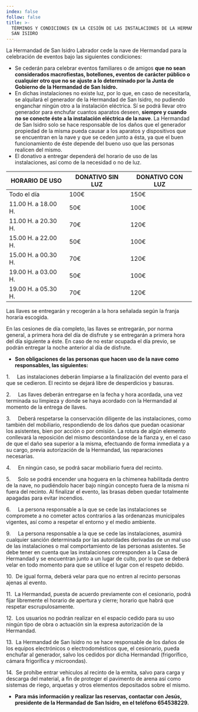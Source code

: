 ```yaml
---
index: false
follow: false
title: >-
  TÉRMINOS Y CONDICIONES EN LA CESIÓN DE LAS INSTALACIONES DE LA HERMANDAD DE
  SAN ISIDRO
---
```


La Hermandad de San Isidro Labrador cede la nave de Hermandad para la celebración de eventos bajo las siguientes condiciones:

* Se cederán para celebrar eventos familiares o de amigos **que no sean considerados macrofiestas, botellones, eventos de carácter público o cualquier otro que no se ajuste a lo determinado por la Junta de Gobierno de la Hermandad de San Isidro.**
* En dichas instalaciones no existe luz, por lo que, en caso de necesitarla, se alquilará el generador de la Hermandad de San Isidro, no pudiendo enganchar ningún otro a la instalación eléctrica. Sí se podrá llevar otro generador para enchufar cuantos aparatos deseen, **siempre y cuando no se conecte éste a la instalación eléctrica de la nave**. La Hermandad de San Isidro solo se hace responsable de los daños que el generador propiedad de la misma pueda causar a los aparatos y dispositivos que se encuentran en la nave y que se ceden junto a ésta, ya que el buen funcionamiento de éste depende del bueno uso que las personas realicen del mismo.
* El donativo a entregar dependerá del horario de uso de las instalaciones, así como de la necesidad o no de luz.

| HORARIO DE USO      | DONATIVO SIN LUZ | DONATIVO CON LUZ |
| ------------------- | ---------------- | ---------------- |
| Todo el día         | 100€             | 150€             |
| 11.00 H. a 18.00 H. | 50€              | 100€             |
| 11.00 H. a 20.30 H. | 70€              | 120€             |
| 15.00 H. a 22.00 H. | 50€              | 100€             |
| 15.00 H. a 00.30 H. | 70€              | 120€             |
| 19.00 H. a 03.00 H. | 50€              | 100€             |
| 19.00 H. a 05.30 H. | 70€              | 120€             |

Las llaves se entregarán y recogerán a la hora señalada según la franja horaria escogida.

En las cesiones de día completo, las llaves se entregarán, por norma general, a primera hora del día de disfrute y se entregarán a primera hora del día siguiente a éste. En caso de no estar ocupada el día previo, se podrán entregar la noche anterior al día de disfrute.

* **Son obligaciones de las personas que hacen uso de la nave como responsables, las siguientes:**

1.     Las instalaciones deberán limpiarse a la finalización del evento para el que se cedieron. El recinto se dejará libre de desperdicios y basuras. 

2.     Las llaves deberán entregarse en la fecha y hora acordada, una vez terminada su limpieza y donde se haya acordado con la Hermandad al momento de la entrega de llaves.

3.     Deberá respetarse la conservación diligente de las instalaciones, como también del mobiliario, respondiendo de los daños que puedan ocasionar los asistentes, bien por acción o por omisión. La rotura de algún elemento conllevará la reposición del mismo descontándose de la fianza y, en el caso de que el daño sea superior a la misma, efectuando de forma inmediata y a su cargo, previa autorización de la Hermandad, las reparaciones necesarias.

4.     En ningún caso, se podrá sacar mobiliario fuera del recinto.

5.     Solo se podrá encender una hoguera en la chimenea habilitada dentro de la nave, no pudiéndolo hacer bajo ningún concepto fuera de la misma ni fuera del recinto. Al finalizar el evento, las brasas deben quedar totalmente apagadas para evitar incendios.

6.     La persona responsable a la que se cede las instalaciones se compromete a no cometer actos contrarios a las ordenanzas municipales vigentes, así como a respetar el entorno y el medio ambiente.

9.     La persona responsable a la que se cede las instalaciones, asumirá cualquier sanción determinada por las autoridades derivadas de un mal uso de las instalaciones o mal comportamiento de las personas asistentes. Se debe tener en cuenta que las instalaciones corresponden a la Casa de Hermandad y se encuentran junto a un lugar de culto, por lo que se deberá velar en todo momento para que se utilice el lugar con el respeto debido.

10.  De igual forma, deberá velar para que no entren al recinto personas ajenas al evento.

11.  La Hermandad, puesta de acuerdo previamente con el cesionario, podrá fijar libremente el horario de apertura y cierre; horario que habrá que respetar escrupulosamente.

12.  Los usuarios no podrán realizar en el espacio cedido para su uso ningún tipo de obra o actuación sin la expresa autorización de la Hermandad.

13.  La Hermandad de San Isidro no se hace responsable de los daños de los equipos electrónicos o electrodomésticos que, el cesionario, pueda enchufar al generador, salvo los cedidos por dicha Hermandad (frigorífico, cámara frigorífica y microondas).

14.  Se prohíbe entrar vehículos al recinto de la ermita, salvo para carga y descarga del material, a fin de proteger el pavimento de arena así como sistemas de riego, arquetas y otros elementos depositados sobre el mismo.

* **Para más información y realizar las reservas, contactar con Jesús, presidente de la Hermandad de San Isidro, en el teléfono 654538229.**
